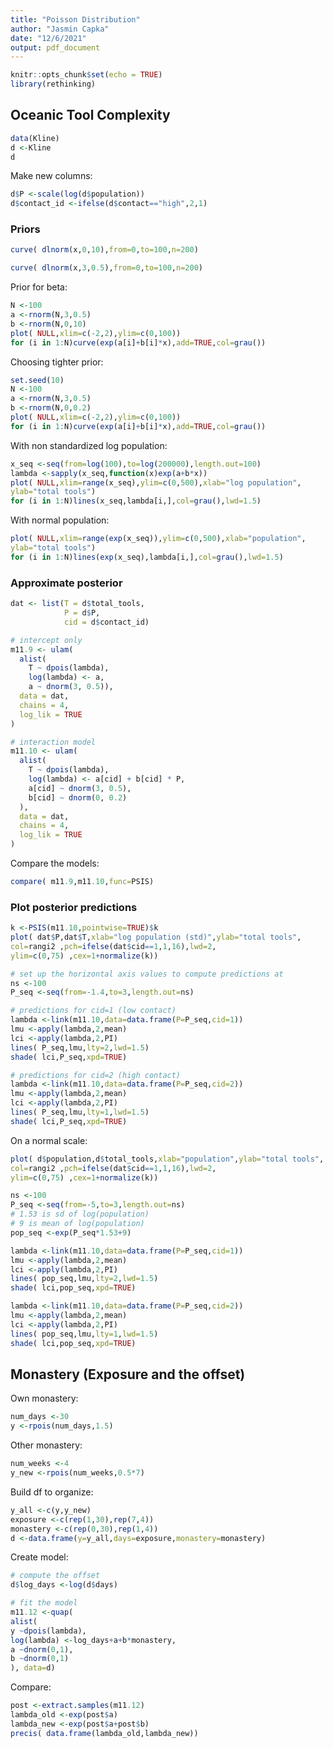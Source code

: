 ```yaml
---
title: "Poisson Distribution"
author: "Jasmin Capka"
date: "12/6/2021"
output: pdf_document
---
```


```r
knitr::opts_chunk$set(echo = TRUE)
library(rethinking)
```

## Oceanic Tool Complexity

```r
data(Kline)
d <-Kline
d
```

Make new columns:

```r
d$P <-scale(log(d$population))
d$contact_id <-ifelse(d$contact=="high",2,1)
```

### Priors

```r
curve( dlnorm(x,0,10),from=0,to=100,n=200)
```

```r
curve( dlnorm(x,3,0.5),from=0,to=100,n=200)
```

Prior for beta:

```r
N <-100
a <-rnorm(N,3,0.5)
b <-rnorm(N,0,10)
plot( NULL,xlim=c(-2,2),ylim=c(0,100))
for (i in 1:N)curve(exp(a[i]+b[i]*x),add=TRUE,col=grau())
```

Choosing tighter prior:

```r
set.seed(10)
N <-100
a <-rnorm(N,3,0.5)
b <-rnorm(N,0,0.2)
plot( NULL,xlim=c(-2,2),ylim=c(0,100))
for (i in 1:N)curve(exp(a[i]+b[i]*x),add=TRUE,col=grau())
```

With non standardized log population:

```r
x_seq <-seq(from=log(100),to=log(200000),length.out=100)
lambda <-sapply(x_seq,function(x)exp(a+b*x))
plot( NULL,xlim=range(x_seq),ylim=c(0,500),xlab="log population",
ylab="total tools")
for (i in 1:N)lines(x_seq,lambda[i,],col=grau(),lwd=1.5)
```

With normal population:

```r
plot( NULL,xlim=range(exp(x_seq)),ylim=c(0,500),xlab="population",
ylab="total tools")
for (i in 1:N)lines(exp(x_seq),lambda[i,],col=grau(),lwd=1.5)
```

### Approximate posterior

```r
dat <- list(T = d$total_tools,
            P = d$P,
            cid = d$contact_id)

# intercept only
m11.9 <- ulam(
  alist(
    T ~ dpois(lambda),
    log(lambda) <- a,
    a ~ dnorm(3, 0.5)),
  data = dat,
  chains = 4,
  log_lik = TRUE
)

# interaction model
m11.10 <- ulam(
  alist(
    T ~ dpois(lambda),
    log(lambda) <- a[cid] + b[cid] * P,
    a[cid] ~ dnorm(3, 0.5),
    b[cid] ~ dnorm(0, 0.2)
  ),
  data = dat,
  chains = 4,
  log_lik = TRUE
)
```

Compare the models:

```r
compare( m11.9,m11.10,func=PSIS)
```

### Plot posterior predictions

```r
k <-PSIS(m11.10,pointwise=TRUE)$k
plot( dat$P,dat$T,xlab="log population (std)",ylab="total tools",
col=rangi2 ,pch=ifelse(dat$cid==1,1,16),lwd=2,
ylim=c(0,75) ,cex=1+normalize(k))

# set up the horizontal axis values to compute predictions at
ns <-100
P_seq <-seq(from=-1.4,to=3,length.out=ns)

# predictions for cid=1 (low contact)
lambda <-link(m11.10,data=data.frame(P=P_seq,cid=1))
lmu <-apply(lambda,2,mean)
lci <-apply(lambda,2,PI)
lines( P_seq,lmu,lty=2,lwd=1.5)
shade( lci,P_seq,xpd=TRUE)

# predictions for cid=2 (high contact)
lambda <-link(m11.10,data=data.frame(P=P_seq,cid=2))
lmu <-apply(lambda,2,mean)
lci <-apply(lambda,2,PI)
lines( P_seq,lmu,lty=1,lwd=1.5)
shade( lci,P_seq,xpd=TRUE)
```

On a normal scale:

```r
plot( d$population,d$total_tools,xlab="population",ylab="total tools",
col=rangi2 ,pch=ifelse(dat$cid==1,1,16),lwd=2,
ylim=c(0,75) ,cex=1+normalize(k))

ns <-100
P_seq <-seq(from=-5,to=3,length.out=ns)
# 1.53 is sd of log(population)
# 9 is mean of log(population)
pop_seq <-exp(P_seq*1.53+9)

lambda <-link(m11.10,data=data.frame(P=P_seq,cid=1))
lmu <-apply(lambda,2,mean)
lci <-apply(lambda,2,PI)
lines( pop_seq,lmu,lty=2,lwd=1.5)
shade( lci,pop_seq,xpd=TRUE)

lambda <-link(m11.10,data=data.frame(P=P_seq,cid=2))
lmu <-apply(lambda,2,mean)
lci <-apply(lambda,2,PI)
lines( pop_seq,lmu,lty=1,lwd=1.5)
shade( lci,pop_seq,xpd=TRUE)
```

## Monastery (Exposure and the offset)

Own monastery:

```r
num_days <-30
y <-rpois(num_days,1.5)
```

Other monastery:

```r
num_weeks <-4
y_new <-rpois(num_weeks,0.5*7)
```

Build df to organize:

```r
y_all <-c(y,y_new)
exposure <-c(rep(1,30),rep(7,4))
monastery <-c(rep(0,30),rep(1,4))
d <-data.frame(y=y_all,days=exposure,monastery=monastery)
```

Create model:

```r
# compute the offset
d$log_days <-log(d$days)

# fit the model
m11.12 <-quap(
alist(
y ~dpois(lambda),
log(lambda) <-log_days+a+b*monastery,
a ~dnorm(0,1),
b ~dnorm(0,1)
), data=d)
```

Compare:

```r
post <-extract.samples(m11.12)
lambda_old <-exp(post$a)
lambda_new <-exp(post$a+post$b)
precis( data.frame(lambda_old,lambda_new))
```






















